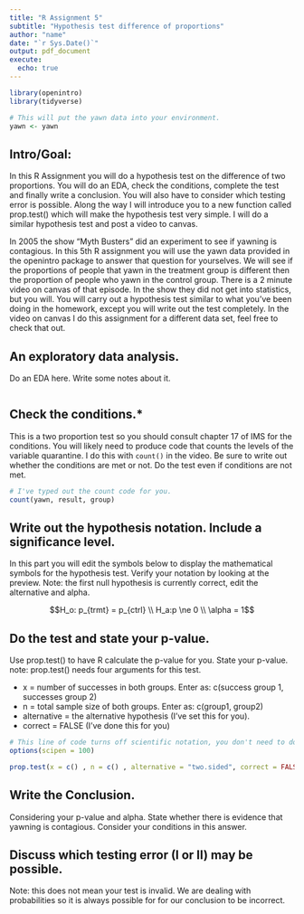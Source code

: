 ```yaml
---
title: "R Assignment 5"
subtitle: "Hypothesis test difference of proportions"
author: "name"
date: "`r Sys.Date()`"
output: pdf_document
execute: 
  echo: true
---
```


```r
library(openintro)
library(tidyverse)

# This will put the yawn data into your environment. 
yawn <- yawn
```

## Intro/Goal:

In this R Assignment you will do a hypothesis test on the difference of two proportions. You will do an EDA, check the conditions, complete the test and finally write a conclusion. You will also have to consider which testing error is possible. Along the way I will introduce you to a new function called prop.test() which will make the hypothesis test very simple. I will do a similar hypothesis test and post a video to canvas. 

In 2005 the show "Myth Busters" did an experiment to see if yawning is contagious. In this 5th R assignment you will use the yawn data provided in the openintro package to answer that question for yourselves. We will see if the proportions of people that yawn in the treatment group is different then the proportion of people who yawn in the control group. There is a 2 minute video on canvas of that episode. In the show they did not get into statistics, but you will. You will carry out a hypothesis test similar to what you've been doing in the homework, except you will write out the test completely. In the video on canvas I do this assignment for a different data set, feel free to check that out. 


## An exploratory data analysis.
    
Do an EDA here. Write some notes about it.     
    
```r


```

    
## Check the conditions.*

This is a two proportion test so you should consult chapter 17 of IMS for the conditions. You will likely need to produce code that counts the levels of the variable quarantine. I do this with `count()` in the video. Be sure to write out whether the conditions are met or not. Do the test even if conditions are not met. 

```r
# I've typed out the count code for you. 
count(yawn, result, group)
```


## Write out the hypothesis notation. Include a significance level.

In this part you will edit the symbols below to display the mathematical symbols for the hypothesis test. Verify your notation by looking at the preview. Note: the first null hypothesis is currently correct, edit the alternative and alpha. 

$$H_o: p_{trmt} = p_{ctrl} \\ H_a:p \ne 0 \\ \alpha = 1$$

## Do the test and state your p-value.
    
Use prop.test() to have R calculate the p-value for you. State your p-value.
note: prop.test() needs four arguments for this test. 

-   x = number of successes in both groups. Enter as: c(success group 1, successes group 2)
-   n = total sample size of both groups. Enter as:  c(group1, group2)
-   alternative = the alternative hypothesis (I've set this for you). 
-   correct = FALSE (I've done this for you)
  
```r
# This line of code turns off scientific notation, you don't need to do anything with it. 
options(scipen = 100)

prop.test(x = c() , n = c() , alternative = "two.sided", correct = FALSE)

```

## Write the Conclusion.

Considering your p-value and alpha. State whether there is evidence that yawning is contagious. Consider your conditions in this answer. 


## Discuss which testing error (I or II) may be possible.

Note: this does not mean your test is invalid. We are dealing with probabilities so it is always possible for for our conclusion to be incorrect. 
